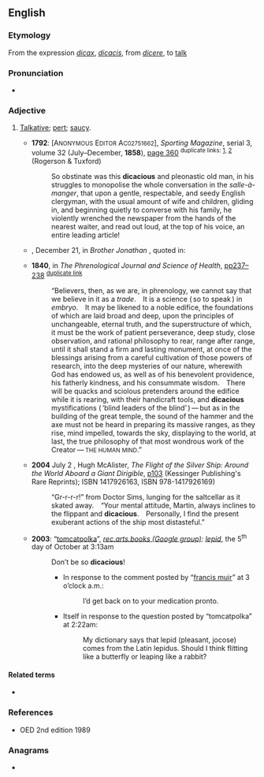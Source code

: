 ==English==

===Etymology===
From the {{etyl|la|en}} expression ''[[dicax]]'', ''[[dicacis]]'', from ''[[dicere]]'', to [[talk]]

===Pronunciation===
* {{a|RP}} {{IPA|/daɪˈkeɪʃəs/|lang=en}}

===Adjective===
{{en-adj}}

# {{lb|en|rare}} [[talkative|Talkative]]; [[pert]]; [[saucy]].
#* '''1792''': [A<small>NONYMOUS</small> E<small>DITOR</small> A<small>C02751662</small>], ''Sporting Magazine'', serial 3, volume 32 (July–December, '''1858'''), [http://www.google.co.uk/books?id=la8CAAAAYAAJ&q=dicacious&dq=dicacious&pgis=1 page 360] <sup>duplicate links: [http://www.google.co.uk/books?id=lCgGAAAAQAAJ&q=dicacious&dq=dicacious&pgis=1], [http://www.google.co.uk/books?id=CowEAAAAQAAJ&q=dicacious&dq=dicacious&pgis=1]</sup> (Rogerson & Tuxford)
#*: So obstinate was this '''dicacious''' and pleonastic old man, in his struggles to monopolise the whole conversation in the ''salle-à-manger'', that upon a gentle, respectable, and seedy English clergyman, with the usual amount of wife and children, gliding in, and beginning quietly to converse with his family, he violently wrenched the newspaper from the hands of the nearest waiter, and read out loud, at the top of his voice, an entire leading article!
#* {{rfdate}}, December 21, in ''Brother Jonathan'' {{qualifier|a [[w:New York|New York]] newspaper}}, quoted in:
#* '''1840''', in ''The Phrenological Journal and Science of Health'', [http://www.google.co.uk/books?id=G4kAAAAAMAAJ&pg=PA238&dq=dicacious pp237–238] <sup>[http://www.google.co.uk/books?id=oewAAAAAYAAJ&pg=PA238&dq=dicacious#PPA238,M1 duplicate link]</sup>
#*: “Believers, then, as we are, in phrenology, we cannot say that we believe in it as a ''trade''. It is a science ( so to speak ) in ''embryo''. It may be likened to a noble edifice, the foundations of which are laid broad and deep, upon the principles of unchangeable, eternal truth, and the superstructure<!-- Hyphenated as “super-structure” in the original source --> of which, it must be the work of patient perseverance, deep study, close observation, and rational philosophy to rear, range after range, until it shall stand a firm and lasting monument, at once of the blessings arising from a careful cultivation of those powers of research, into the deep mysteries of our nature, wherewith God has endowed us, as well as of his benevolent providence, his fatherly kindness, and his consummate wisdom. There will be quacks and sciolous pretenders around the edifice while it is rearing, with their handicraft tools, and '''dicacious''' mystifications ( ‘blind leaders of the blind’ ) — but as in the building of the great temple, the sound of the hammer and the axe must not be heard in preparing its massive ranges, as they rise, mind impelled, towards the sky, displaying to the world, at last, the true philosophy of that most wondrous work of the Creator — <small>THE HUMAN MIND</small>.”
#* '''2004''' July 2 {{qualifier|reprint date; date of first publication unknown}}, Hugh McAlister, ''The Flight of the Silver Ship: Around the World Aboard a Giant Dirigible'', [http://www.google.co.uk/books?id=5WWfoyjcLFMC&pg=PA103&dq=dicacious&sig=lXCST2RI8YjfcAUk6p6GDgHbfWA p103] (Kessinger Publishing's Rare Reprints); ISBN 1417926163, ISBN 978-1417926169)
#*: “Gr-r-r-r!” from Doctor Sims, lunging for the saltcellar as it skated away. “Your mental attitude, Martin, always inclines to the flippant and '''dicacious'''. Personally, I find the present exuberant actions of the ship most distasteful.”
#* '''2003''': “[http://groups.google.co.uk/groups/profile?hl=en&enc_user=Jw_sZxsAAAD7-Dgp_urETJcqKN2BsdgC8v4M2YN8V3weqhqHe9XHCg tomcatpolka]”, ''[http://groups.google.co.uk/group/rec.arts.books/topics?hl=en&lnk=sg rec.arts.books (Google group)]: [http://groups.google.co.uk/group/rec.arts.books/browse_thread/thread/4252eff6a9fc14a2/b5fa66106f4c0394?hl=en&lnk=st&q=dicacious#b5fa66106f4c0394 lepid]'', the 5<sup>th</sup> day of October at 3:13am
#*: Don’t be so '''dicacious'''!
#*:* In response to the comment posted by “[http://groups.google.co.uk/groups/profile?hl=en&enc_user=CY2cpB0AAAA8pMAukoQgyIJ5kywAj4J5yltZsn4rCeqirFHdrJBgEw francis muir]” at 3 o’clock a.m.:
#*:*: I’d get back on to your medication pronto.
#*:* Itself in response to the question posted by “tomcatpolka” at 2:22am:
#*:*: My dictionary says that lepid (pleasant, jocose) comes from the Latin lepidus. Should I think flitting like a butterfly or leaping like a rabbit?

====Related terms====
* {{l|en|dicacity}}

===References===
* OED 2nd edition 1989

===Anagrams===
* {{anagrams|en|accidious}}